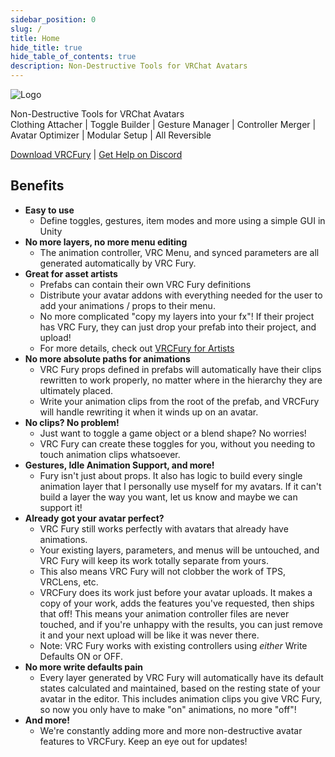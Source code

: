 ```yaml
---
sidebar_position: 0
slug: /
title: Home
hide_title: true
hide_table_of_contents: true
description: Non-Destructive Tools for VRChat Avatars
---
```


![Logo](/img/banner.png)

<div style={{textAlign: 'center', fontSize: '25px'}}>
    Non-Destructive Tools for VRChat Avatars<br/>
</div>
<div style={{textAlign: 'center', fontSize: '15px'}}>
    Clothing Attacher |
    Toggle Builder |
    Gesture Manager |
    Controller Merger |
    Avatar Optimizer |
    Modular Setup |
    All Reversible
</div>

<div style={{textAlign: 'center', fontSize: '30px'}}>

[Download VRCFury](/download)
|
[Get Help on Discord](https://vrcfury.com/discord)

</div>

## Benefits
* **Easy to use**
  * Define toggles, gestures, item modes and more using a simple GUI in Unity
* **No more layers, no more menu editing**
  * The animation controller, VRC Menu, and synced parameters are all generated automatically by VRC Fury.
* **Great for asset artists**
  * Prefabs can contain their own VRC Fury definitions
  * Distribute your avatar addons with everything needed for the user to add your animations / props to their menu.
  * No more complicated "copy my layers into your fx"! If their project has VRC Fury, they can just drop your prefab into their project, and upload!
  * For more details, check out [VRCFury for Artists](/tutorials/artists)
* **No more absolute paths for animations**
  * VRC Fury props defined in prefabs will automatically have their clips rewritten to work properly, no matter where in the hierarchy they are ultimately placed.
  * Write your animation clips from the root of the prefab, and VRCFury will handle rewriting it when it winds up on an avatar.
* **No clips? No problem!**
  * Just want to toggle a game object or a blend shape? No worries!
  * VRC Fury can create these toggles for you, without you needing to touch animation clips whatsoever.
* **Gestures, Idle Animation Support, and more!**
  * Fury isn't just about props. It also has logic to build every single animation layer that I personally use myself for my avatars. If it can't build a layer the way you want, let us know and maybe we can support it!
* **Already got your avatar perfect?**
  * VRC Fury still works perfectly with avatars that already have animations.
  * Your existing layers, parameters, and menus will be untouched, and VRC Fury will keep its work totally separate from yours.
  * This also means VRC Fury will not clobber the work of TPS, VRCLens, etc.
  * VRCFury does its work just before your avatar uploads. It makes a copy of your work, adds the features you've requested, then ships that off! This means your animation controller files are never touched, and if you're unhappy with the results, you can just remove it and your next upload will be like it was never there.
  * Note: VRC Fury works with existing controllers using *either* Write Defaults ON or OFF.
* **No more write defaults pain**
  * Every layer generated by VRC Fury will automatically have its default states calculated and maintained, based on the resting state of your avatar in the editor. This includes animation clips you give VRC Fury, so now you only have to make "on" animations, no more "off"!
* **And more!**
  * We're constantly adding more and more non-destructive avatar features to VRCFury. Keep an eye out for updates!
